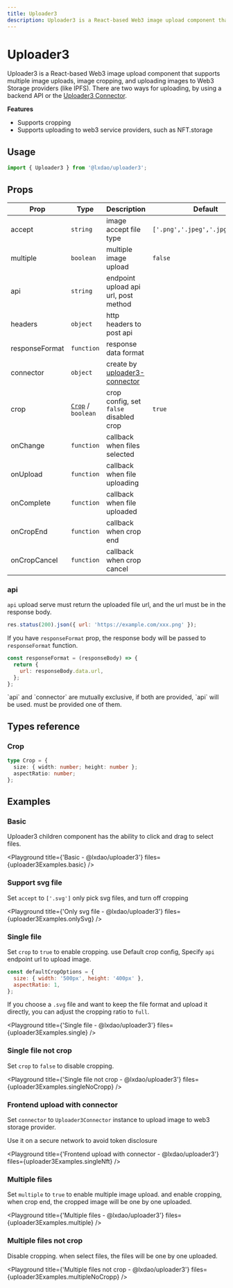 ```yaml
---
title: Uploader3
description: Uploader3 is a React-based Web3 image upload component that supports multiple image uploads, image cropping, and uploading images to Web3 Storage providers (like IPFS). There are two ways for uploading, by using a backend API or the Uploader3 Connector.
---
```


# Uploader3

Uploader3 is a React-based Web3 image upload component that supports multiple image uploads, image cropping, and uploading images to Web3 Storage providers (like IPFS). There are two ways for uploading, by using a backend API or the [Uploader3 Connector](./uploader3-connector).

**Features**

- Supports cropping
- Supports uploading to web3 service providers, such as NFT.storage

## Usage

```js copy
import { Uploader3 } from '@lxdao/uploader3';
```

## Props

| Prop           | Type                        | Description                                            | Default                          |
| -------------- | --------------------------- | ------------------------------------------------------ | -------------------------------- |
| accept         | `string`                    | image accept file type                                 | `['.png','.jpeg','.jpg','.gif']` |
| multiple       | `boolean`                   | multiple image upload                                  | `false`                          |
| api            | `string`                    | endpoint upload api url, post method                   |                                  |
| headers        | `object`                    | http headers to post api                               |                                  |
| responseFormat | `function`                  | response data format                                   |                                  |
| connector      | `object`                    | create by [uploader3-connector](./uploader3-connector) |                                  |
| crop           | [`Crop`](#crop) / `boolean` | crop config, set `false` disabled crop                 | `true`                           |
| onChange       | `function`                  | callback when files selected                           |                                  |
| onUpload       | `function`                  | callback when file uploading                           |                                  |
| onComplete     | `function`                  | callback when file uploaded                            |                                  |
| onCropEnd      | `function`                  | callback when crop end                                 |                                  |
| onCropCancel   | `function`                  | callback when crop cancel                              |                                  |

### api

`api` upload serve must return the uploaded file url, and the url must be in the response body.

```js
res.status(200).json({ url: 'https://example.com/xxx.png' });
```

If you have `responseFormat` prop, the response body will be passed to `responseFormat` function.

```js
const responseFormat = (responseBody) => {
  return {
    url: responseBody.data.url,
  };
};
```

<Callout type="info">
  `api` and `connector` are mutually exclusive, if both are provided, `api` will be used. must be provided one of them.
</Callout>

## Types reference

### Crop

```ts
type Crop = {
  size: { width: number; height: number };
  aspectRatio: number;
};
```

## Examples


### Basic

Uploader3 children component has the ability to click and drag to select files.

<Playground title={'Basic - @lxdao/uploader3'} files={uploader3Examples.basic} />

### Support svg file

Set `accept` to `['.svg']` only pick svg files, and turn off cropping


<Playground title={'Only svg file - @lxdao/uploader3'} files={uploader3Examples.onlySvg} />


### Single file

Set `crop` to `true` to enable cropping. use Default crop config, Specify `api` endpoint url to upload image.

```js
const defaultCropOptions = {
  size: { width: '500px', height: '400px' },
  aspectRatio: 1,
};
```

If you choose a `.svg` file and want to keep the file format and upload it directly, you can adjust the cropping ratio to `full`.

<Playground title={'Single file - @lxdao/uploader3'} files={uploader3Examples.single} />

### Single file not crop

Set `crop` to `false` to disable cropping.

<Playground title={'Single file not crop - @lxdao/uploader3'} files={uploader3Examples.singleNoCropp} />

### Frontend upload with connector

Set `connector` to `Uploader3Connector` instance to upload image to web3 storage provider.

<Callout type="warning">Use it on a secure network to avoid token disclosure</Callout>

<Playground title={'Frontend upload with connector - @lxdao/uploader3'} files={uploader3Examples.singleNft} />

### Multiple files

Set `multiple` to `true` to enable multiple image upload. and enable cropping, when crop end, the cropped image will be one by one uploaded.

<Playground title={'Multiple files - @lxdao/uploader3'} files={uploader3Examples.multiple} />

### Multiple files not crop

Disable cropping. when select files, the files will be one by one uploaded.

<Playground title={'Multiple files not crop - @lxdao/uploader3'} files={uploader3Examples.multipleNoCropp} />
